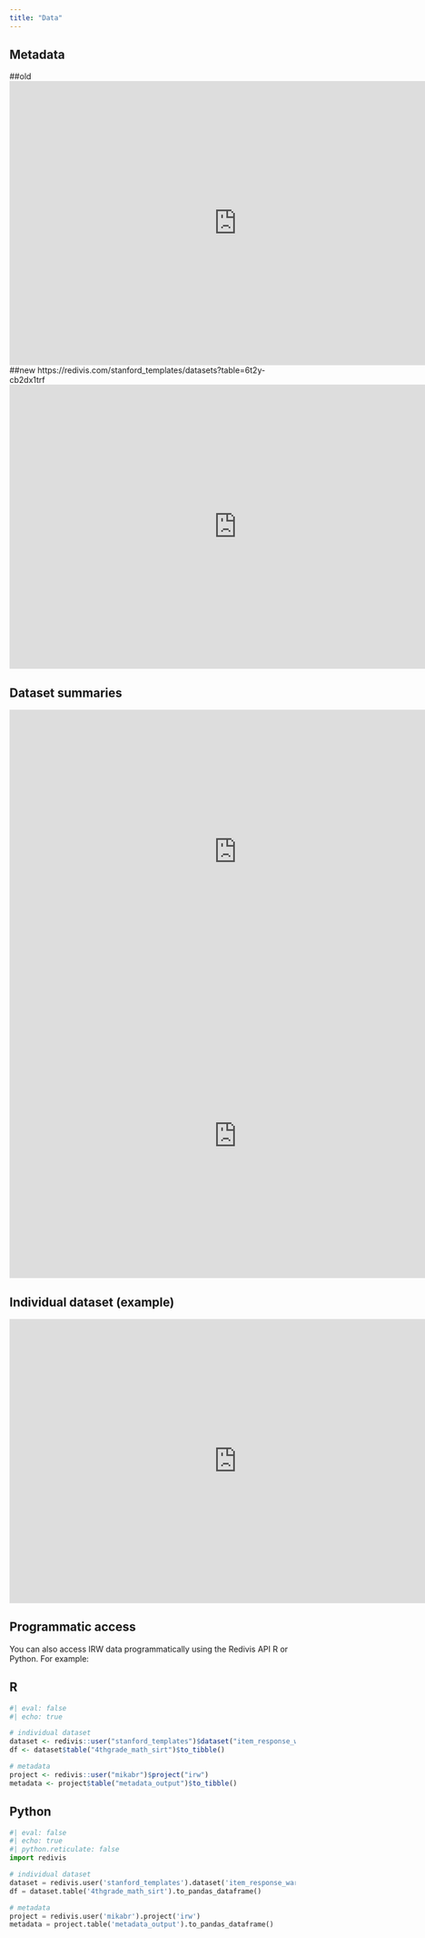 ```yaml
---
title: "Data"
---
```


## Metadata

##old <iframe width="800" height="500" allowfullscreen src="https://redivis.com/embed/tables/esh6-fhkm5hpb6" style="border:0;"></iframe>
##new https://redivis.com/stanford_templates/datasets?table=6t2y-cb2dx1trf
<iframe width="800" height="500" allowfullscreen src="https://redivis.com/embed/tables/6t2y-cb2dx1trf" style="border:0;"></iframe>

## Dataset summaries

<iframe width="800" height="500" allowfullscreen src="https://redivis.com/embed/tables/7jad-d2vb28y6q" style="border:0;"></iframe>

<iframe width="800" height="500" allowfullscreen src="https://redivis.com/embed/tables/ee42-8n93q312w" style="border:0;"></iframe>


## Individual dataset (example)

<iframe width="800" height="500" allowfullscreen src="https://redivis.com/embed/tables/769d-20fsmqwp5" style="border:0;"></iframe>


## Programmatic access

You can also access IRW data programmatically using the Redivis API R or Python. For example:

::: {.panel-tabset}

## R

```r
#| eval: false
#| echo: true

# individual dataset
dataset <- redivis::user("stanford_templates")$dataset("item_response_warehouse")
df <- dataset$table("4thgrade_math_sirt")$to_tibble()

# metadata
project <- redivis::user("mikabr")$project("irw")
metadata <- project$table("metadata_output")$to_tibble()
```

## Python

```python
#| eval: false
#| echo: true
#| python.reticulate: false
import redivis

# individual dataset
dataset = redivis.user('stanford_templates').dataset('item_response_warehouse')
df = dataset.table('4thgrade_math_sirt').to_pandas_dataframe()

# metadata
project = redivis.user('mikabr').project('irw')
metadata = project.table('metadata_output').to_pandas_dataframe()
```

:::
